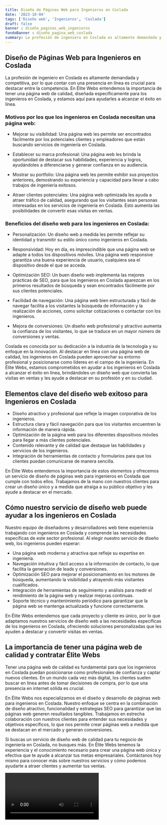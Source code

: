 ```yaml
---
title: Diseño de Páginas Web para Ingenieros en Coslada
date: '2023-10-04'
tags: ['Diseño web', 'Ingenieros', 'Coslada']
draft: false
banner : diseño_paginas_web_ingenieros
fondoBanner : diseño_pagina_web_coslada
summary: La profesión de ingeniero en Coslada es altamente demandada y competitiva, por lo que contar con una presencia en línea es crucial para destacar entre la competencia. En Élite Webs entendemos la importancia de tener una página web de calidad, diseñada específicamente para los ingenieros en Coslada, y estamos aquí para ayudarles a alcanzar el éxito en línea.
---
```


## Diseño de Páginas Web para Ingenieros en Coslada

La profesión de ingeniero en Coslada es altamente demandada y competitiva, por lo que contar con una presencia en línea es crucial para destacar entre la competencia. En Élite Webs entendemos la importancia de tener una página web de calidad, diseñada específicamente para los ingenieros en Coslada, y estamos aquí para ayudarles a alcanzar el éxito en línea.

### Motivos por los que los ingenieros en Coslada necesitan una página web:

- Mejorar su visibilidad: Una página web les permite ser encontrados fácilmente por los potenciales clientes y empleadores que están buscando servicios de ingeniería en Coslada.

- Establecer su marca profesional: Una página web les brinda la oportunidad de destacar sus habilidades, experiencia y logros, ayudándoles a diferenciarse y generar confianza en su audiencia.

- Mostrar su portfolio: Una página web les permite exhibir sus proyectos anteriores, demostrando su experiencia y capacidad para llevar a cabo trabajos de ingeniería exitosos.

- Atraer clientes potenciales: Una página web optimizada les ayuda a atraer tráfico de calidad, asegurando que los visitantes sean personas interesadas en los servicios de ingeniería en Coslada. Esto aumenta las posibilidades de convertir esas visitas en ventas.

### Beneficios del diseño web para los ingenieros en Coslada:

- Personalización: Un diseño web a medida les permite reflejar su identidad y transmitir su estilo único como ingenieros en Coslada.

- Responsividad: Hoy en día, es imprescindible que una página web se adapte a todos los dispositivos móviles. Una página web responsive garantiza una buena experiencia de usuario, cualquiera sea el dispositivo desde el que se acceda.

- Optimización SEO: Un buen diseño web implementa las mejores prácticas de SEO, para que los ingenieros en Coslada aparezcan en los primeros resultados de búsqueda y sean encontrados fácilmente por sus clientes potenciales.

- Facilidad de navegación: Una página web bien estructurada y fácil de navegar facilita a los visitantes la búsqueda de información y la realización de acciones, como solicitar cotizaciones o contactar con los ingenieros.

- Mejora de conversiones: Un diseño web profesional y atractivo aumenta la confianza de los visitantes, lo que se traduce en un mayor número de conversiones y ventas.

Coslada es conocida por su dedicación a la industria de la tecnología y su enfoque en la innovación. Al destacar en línea con una página web de calidad, los ingenieros en Coslada pueden aprovechar su entorno profesional y posicionarse como líderes en el campo de la ingeniería. En Élite Webs, estamos comprometidos en ayudar a los ingenieros en Coslada a alcanzar el éxito en línea, brindándoles un diseño web que convierta las visitas en ventas y les ayude a destacar en su profesión y en su ciudad.

<GifSeo />

<Cta />

## Elementos clave del diseño web exitoso para Ingenieros en Coslada

- Diseño atractivo y profesional que refleje la imagen corporativa de los ingenieros.
- Estructura clara y fácil navegación para que los visitantes encuentren la información de manera rápida.
- Optimización de la página web para los diferentes dispositivos móviles para llegar a más clientes potenciales.
- Contenido relevante y de calidad que destaque las habilidades y servicios de los ingenieros.
- Integración de herramientas de contacto y formularios para que los clientes puedan comunicarse de manera sencilla.

En Élite Webs entendemos la importancia de estos elementos y ofrecemos un servicio de diseño de páginas web para ingenieros en Coslada que cumple con todos ellos. Trabajamos de la mano con nuestros clientes para crear un diseño único y a medida que atraiga a su público objetivo y les ayude a destacar en el mercado.

## Cómo nuestro servicio de diseño web puede ayudar a los ingenieros en Coslada

Nuestro equipo de diseñadores y desarrolladores web tiene experiencia trabajando con ingenieros en Coslada y comprende las necesidades específicas de este sector profesional. Al elegir nuestro servicio de diseño web, los ingenieros pueden esperar:

- Una página web moderna y atractiva que refleje su expertise en ingeniería.
- Navegación intuitiva y fácil acceso a la información de contacto, lo que facilita la generación de leads y conversiones.
- Optimización SEO para mejorar el posicionamiento en los motores de búsqueda, aumentando la visibilidad y atrayendo más visitantes cualificados.
- Integración de herramientas de seguimiento y análisis para medir el rendimiento de la página web y realizar mejoras continuas.
- Soporte técnico y mantenimiento periódico para garantizar que la página web se mantenga actualizada y funcione correctamente.

En Élite Webs entendemos que cada proyecto y cliente es único, por lo que adaptamos nuestros servicios de diseño web a las necesidades específicas de los ingenieros en Coslada, ofreciendo soluciones personalizadas que les ayuden a destacar y convertir visitas en ventas.

## La importancia de tener una página web de calidad y contratar Élite Webs

Tener una página web de calidad es fundamental para que los ingenieros en Coslada puedan posicionarse como profesionales de confianza y captar nuevos clientes. En un mundo cada vez más digital, los clientes suelen buscar en línea antes de tomar decisiones de compra, por lo que una presencia en internet sólida es crucial.

En Élite Webs nos especializamos en el diseño y desarrollo de páginas web para ingenieros en Coslada. Nuestro enfoque se centra en la combinación de diseño atractivo, funcionalidad y estrategias SEO para garantizar que las páginas web generen resultados tangibles. Trabajamos en estrecha colaboración con nuestros clientes para entender sus necesidades y objetivos específicos, lo que nos permite crear páginas web a medida que se destacan en el mercado y generan conversiones.

Si buscas un servicio de diseño web de calidad para tu negocio de ingeniería en Coslada, no busques más. En Élite Webs tenemos la experiencia y el conocimiento necesario para crear una página web única y efectiva que te ayude a alcanzar tus metas empresariales. Contáctanos hoy mismo para conocer más sobre nuestros servicios y cómo podemos ayudarte a atraer clientes y aumentar tus ventas.

<Video />

<CtaBot job='Ingenieros' city='Coslada'/>

<Gmaps query='Coslada+españa+maps' />